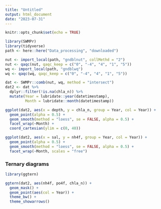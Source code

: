 ```yaml
---
title: "Untitled"
output: html_document
date: "2023-07-31"
---
```


```r
knitr::opts_chunk$set(echo = TRUE)
```

```r
library(SWMPr)
library(tidyverse)
path <- here::here("Data_processing", "downloaded")
```

```r
nut <- import_local(path, "gndblnut", collMethd = "2")
nut <- qaqc(nut, qaqc_keep = c("0", "-4", "4", "1", "5"))
wq <- import_local(path, "gndblwq")
wq <- qaqc(wq, qaqc_keep = c("0", "-4", "4", "1", "5"))

dat <- SWMPr::comb(nut, wq, method = "intersect")
dat2 <- dat %>% 
  dplyr::filter(!is.na(chla_n)) %>% 
  mutate(Year = lubridate::year(datetimestamp),
         Month = lubridate::month(datetimestamp))
```

```r
ggplot(dat2, aes(x = depth, y = chla_n, group = Year, col = Year)) +
  geom_point(alpha = 0.5) +
  geom_smooth(method = "loess", se = FALSE, alpha = 0.5) +
  facet_wrap(~Month) +
  coord_cartesian(ylim = c(0, 40))
```

```r
ggplot(dat2, aes(x = sal, y = nh4f, group = Year, col = Year)) +
  geom_point(alpha = 0.5) +
  geom_smooth(method = "loess", se = FALSE, alpha = 0.5) +
  facet_wrap(~Month, scales = "free")
```

###  Ternary diagrams  

```r
library(ggtern)
```

```r
ggtern(dat2, aes(nh4f, po4f, chla_n)) +
  geom_mask() +
  geom_point(aes(col = Year)) +
  theme_bw() +
  theme_showarrows()
```

```r

```

